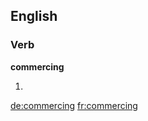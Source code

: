 
==English==

===Verb===
'''commercing'''

# {{present participle of|commerce}}

[[de:commercing]]
[[fr:commercing]]